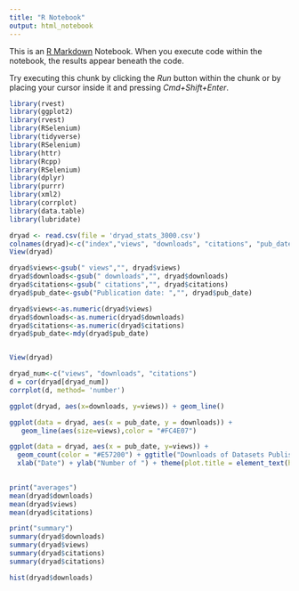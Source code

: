 ```yaml
---
title: "R Notebook"
output: html_notebook
---
```


This is an [R Markdown](http://rmarkdown.rstudio.com) Notebook. When you execute code within the notebook, the results appear beneath the code. 

Try executing this chunk by clicking the *Run* button within the chunk or by placing your cursor inside it and pressing *Cmd+Shift+Enter*. 

```r
library(rvest)
library(ggplot2)
library(rvest)    
library(RSelenium)
library(tidyverse)
library(RSelenium)
library(httr)
library(Rcpp)
library(RSelenium)
library(dplyr)
library(purrr)
library(xml2)
library(corrplot)
library(data.table)
library(lubridate)
```
```r
dryad <- read.csv(file = 'dryad_stats_3000.csv')
colnames(dryad)<-c("index","views", "downloads", "citations", "pub_date", "publisher", "id")
View(dryad)
```


```r
dryad$views<-gsub(" views","", dryad$views)
dryad$downloads<-gsub(" downloads","", dryad$downloads)
dryad$citations<-gsub(" citations","", dryad$citations)
dryad$pub_date<-gsub("Publication date: ","", dryad$pub_date)

dryad$views<-as.numeric(dryad$views)
dryad$downloads<-as.numeric(dryad$downloads)
dryad$citations<-as.numeric(dryad$citations)
dryad$pub_date<-mdy(dryad$pub_date)


View(dryad)
```

```r
dryad_num<-c("views", "downloads", "citations")
d = cor(dryad[dryad_num])
corrplot(d, method= 'number')
```
```r
ggplot(dryad, aes(x=downloads, y=views)) + geom_line()
```


```r
ggplot(data = dryad, aes(x = pub_date, y = downloads)) +
   geom_line(aes(size=views),color = "#FC4E07")

ggplot(data = dryad, aes(x = pub_date, y=views)) +
  geom_count(color = "#E57200") + ggtitle("Downloads of Datasets Published to Dryad Over Time") +
  xlab("Date") + ylab("Number of ") + theme(plot.title = element_text(hjust = 0.5))
  
```
```r
print("averages")
mean(dryad$downloads)
mean(dryad$views)
mean(dryad$citations)

print("summary")
summary(dryad$downloads)
summary(dryad$views)
summary(dryad$citations)
summary(dryad$citations)

```
```r
hist(dryad$downloads)
```

